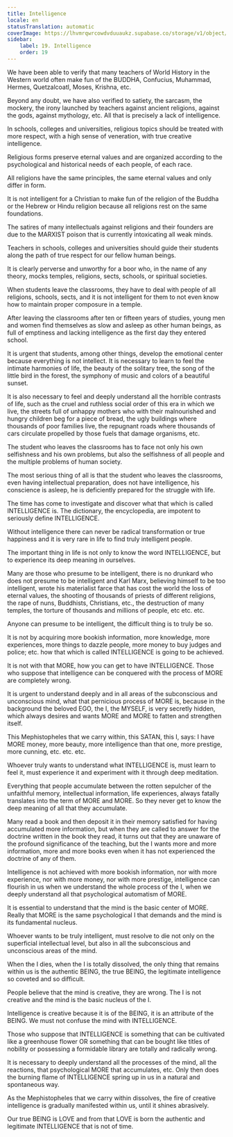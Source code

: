 ```yaml
---
title: Intelligence
locale: en
statusTranslation: automatic
coverImage: https://lhvmrqwrcowdvduuaukz.supabase.co/storage/v1/object/public/strapi-uploads/small_cover-educacion-fundamental.webp-2d51a7828a2b1309555be27f7e2a61a0.webp
sidebar:
    label: 19. Intelligence
    order: 19
---
```

We have been able to verify that many teachers of World History in the Western world often make fun of the BUDDHA, Confucius, Muhammad, Hermes, Quetzalcoatl, Moses, Krishna, etc.

Beyond any doubt, we have also verified to satiety, the sarcasm, the mockery, the irony launched by teachers against ancient religions, against the gods, against mythology, etc. All that is precisely a lack of intelligence.

In schools, colleges and universities, religious topics should be treated with more respect, with a high sense of veneration, with true creative intelligence.

Religious forms preserve eternal values and are organized according to the psychological and historical needs of each people, of each race.

All religions have the same principles, the same eternal values and only differ in form.

It is not intelligent for a Christian to make fun of the religion of the Buddha or the Hebrew or Hindu religion because all religions rest on the same foundations.

The satires of many intellectuals against religions and their founders are due to the MARXIST poison that is currently intoxicating all weak minds.

Teachers in schools, colleges and universities should guide their students along the path of true respect for our fellow human beings.

It is clearly perverse and unworthy for a boor who, in the name of any theory, mocks temples, religions, sects, schools, or spiritual societies.

When students leave the classrooms, they have to deal with people of all religions, schools, sects, and it is not intelligent for them to not even know how to maintain proper composure in a temple.

After leaving the classrooms after ten or fifteen years of studies, young men and women find themselves as slow and asleep as other human beings, as full of emptiness and lacking intelligence as the first day they entered school.

It is urgent that students, among other things, develop the emotional center because everything is not intellect. It is necessary to learn to feel the intimate harmonies of life, the beauty of the solitary tree, the song of the little bird in the forest, the symphony of music and colors of a beautiful sunset.

It is also necessary to feel and deeply understand all the horrible contrasts of life, such as the cruel and ruthless social order of this era in which we live, the streets full of unhappy mothers who with their malnourished and hungry children beg for a piece of bread, the ugly buildings where thousands of poor families live, the repugnant roads where thousands of cars circulate propelled by those fuels that damage organisms, etc.

The student who leaves the classrooms has to face not only his own selfishness and his own problems, but also the selfishness of all people and the multiple problems of human society.

The most serious thing of all is that the student who leaves the classrooms, even having intellectual preparation, does not have intelligence, his conscience is asleep, he is deficiently prepared for the struggle with life.

The time has come to investigate and discover what that which is called INTELLIGENCE is. The dictionary, the encyclopedia, are impotent to seriously define INTELLIGENCE.

Without intelligence there can never be radical transformation or true happiness and it is very rare in life to find truly intelligent people.

The important thing in life is not only to know the word INTELLIGENCE, but to experience its deep meaning in ourselves.

Many are those who presume to be intelligent, there is no drunkard who does not presume to be intelligent and Karl Marx, believing himself to be too intelligent, wrote his materialist farce that has cost the world the loss of eternal values, the shooting of thousands of priests of different religions, the rape of nuns, Buddhists, Christians, etc., the destruction of many temples, the torture of thousands and millions of people, etc etc. etc.

Anyone can presume to be intelligent, the difficult thing is to truly be so.

It is not by acquiring more bookish information, more knowledge, more experiences, more things to dazzle people, more money to buy judges and police; etc. how that which is called INTELLIGENCE is going to be achieved.

It is not with that MORE, how you can get to have INTELLIGENCE. Those who suppose that intelligence can be conquered with the process of MORE are completely wrong.

It is urgent to understand deeply and in all areas of the subconscious and unconscious mind, what that pernicious process of MORE is, because in the background the beloved EGO, the I, the MYSELF, is very secretly hidden, which always desires and wants MORE and MORE to fatten and strengthen itself.

This Mephistopheles that we carry within, this SATAN, this I, says: I have MORE money, more beauty, more intelligence than that one, more prestige, more cunning, etc. etc. etc.

Whoever truly wants to understand what INTELLIGENCE is, must learn to feel it, must experience it and experiment with it through deep meditation.

Everything that people accumulate between the rotten sepulcher of the unfaithful memory, intellectual information, life experiences, always fatally translates into the term of MORE and MORE. So they never get to know the deep meaning of all that they accumulate.

Many read a book and then deposit it in their memory satisfied for having accumulated more information, but when they are called to answer for the doctrine written in the book they read, it turns out that they are unaware of the profound significance of the teaching, but the I wants more and more information, more and more books even when it has not experienced the doctrine of any of them.

Intelligence is not achieved with more bookish information, nor with more experience, nor with more money, nor with more prestige, intelligence can flourish in us when we understand the whole process of the I, when we deeply understand all that psychological automatism of MORE.

It is essential to understand that the mind is the basic center of MORE. Really that MORE is the same psychological I that demands and the mind is its fundamental nucleus.

Whoever wants to be truly intelligent, must resolve to die not only on the superficial intellectual level, but also in all the subconscious and unconscious areas of the mind.

When the I dies, when the I is totally dissolved, the only thing that remains within us is the authentic BEING, the true BEING, the legitimate intelligence so coveted and so difficult.

People believe that the mind is creative, they are wrong. The I is not creative and the mind is the basic nucleus of the I.

Intelligence is creative because it is of the BEING, it is an attribute of the BEING. We must not confuse the mind with INTELLIGENCE.

Those who suppose that INTELLIGENCE is something that can be cultivated like a greenhouse flower OR something that can be bought like titles of nobility or possessing a formidable library are totally and radically wrong.

It is necessary to deeply understand all the processes of the mind, all the reactions, that psychological MORE that accumulates, etc. Only then does the burning flame of INTELLIGENCE spring up in us in a natural and spontaneous way.

As the Mephistopheles that we carry within dissolves, the fire of creative intelligence is gradually manifested within us, until it shines abrasively.

Our true BEING is LOVE and from that LOVE is born the authentic and legitimate INTELLIGENCE that is not of time.

